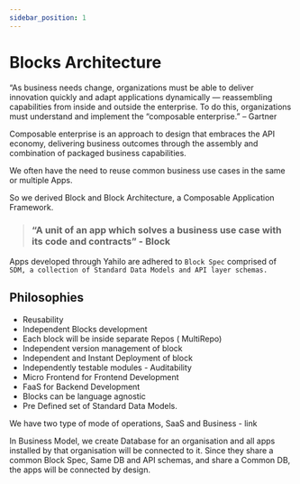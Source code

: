 ```yaml
---
sidebar_position: 1
---
```

# Blocks Architecture

“As business needs change, organizations must be able to deliver innovation quickly and adapt applications dynamically — reassembling capabilities from inside and outside the enterprise. To do this, organizations must understand and implement the “composable enterprise.” – Gartner

Composable enterprise is an approach to design that embraces the API economy, delivering business outcomes through the assembly and combination of packaged business capabilities.

We often have the need to reuse common business use cases in the same or multiple Apps. 

So we derived Block and Block Architecture, a Composable Application Framework.

> ### “A unit of an app which solves a business use case with its code and contracts” - Block


Apps developed through Yahilo are adhered to `Block Spec` comprised of `SDM, a collection of Standard Data Models and API layer schemas.`

## Philosophies

- Reusability
- Independent Blocks development
- Each block will be inside separate Repos ( MultiRepo) 
- Independent version management of block
- Independent and Instant Deployment of block
- Independently testable modules - Auditability
- Micro Frontend for Frontend Development
- FaaS for Backend Development
- Blocks can be language agnostic
- Pre Defined set of Standard Data Models.

We have two type of mode of operations, SaaS and Business - link

In Business Model, we create Database for an organisation and all apps installed by that organisation will be connected to it. Since they share a common Block Spec, Same DB and API schemas, and share a Common DB, the apps will be connected by design.

